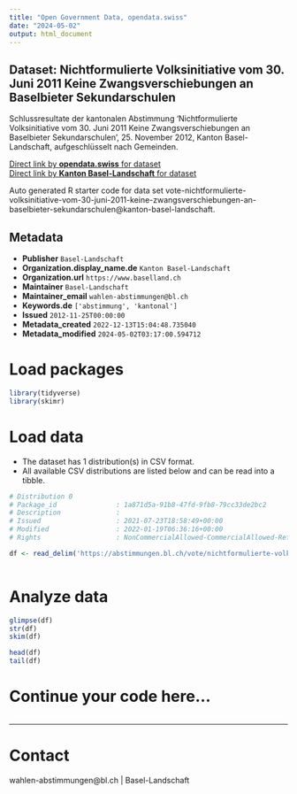 ```yaml
---
title: "Open Government Data, opendata.swiss"
date: "2024-05-02"
output: html_document
---
```


## Dataset: Nichtformulierte Volksinitiative vom 30. Juni 2011 Keine Zwangsverschiebungen an Baselbieter Sekundarschulen

Schlussresultate der kantonalen Abstimmung 'Nichtformulierte Volksinitiative vom 30. Juni 2011 Keine Zwangsverschiebungen an Baselbieter Sekundarschulen', 25. November 2012, Kanton Basel-Landschaft, aufgeschlüsselt nach Gemeinden.

[Direct link by **opendata.swiss** for dataset](https://opendata.swiss/de/dataset/nichtformulierte-volksinitiative-vom-30-juni-2011-keine-zwangsverschiebungen-an-baselbieter-sek)<br>
[Direct link by **Kanton Basel-Landschaft** for dataset](https://abstimmungen.bl.ch/vote/nichtformulierte-volksinitiative-vom-30-juni-2011-keine-zwangsverschiebungen-an-baselbieter-sekundarschulen/data)

Auto generated R starter code for data set vote-nichtformulierte-volksinitiative-vom-30-juni-2011-keine-zwangsverschiebungen-an-baselbieter-sekundarschulen@kanton-basel-landschaft.

## Metadata

- **Publisher** `Basel-Landschaft`
- **Organization.display_name.de** `Kanton Basel-Landschaft`
- **Organization.url** `https://www.baselland.ch`
- **Maintainer** `Basel-Landschaft`
- **Maintainer_email** `wahlen-abstimmungen@bl.ch`
- **Keywords.de** `['abstimmung', 'kantonal']`
- **Issued** `2012-11-25T00:00:00`
- **Metadata_created** `2022-12-13T15:04:48.735040`
- **Metadata_modified** `2024-05-02T03:17:00.594712`


# Load packages

```r

library(tidyverse)
library(skimr)

```

# Load data

-   The dataset has 1 distribution(s) in CSV format.
-   All available CSV distributions are listed below and can be read into a tibble.

```r

# Distribution 0
# Package_id               : 1a871d5a-91b8-47fd-9fb8-79cc33de2bc2
# Description              : 
# Issued                   : 2021-07-23T18:58:49+00:00
# Modified                 : 2022-01-19T06:36:16+00:00
# Rights                   : NonCommercialAllowed-CommercialAllowed-ReferenceRequired

df <- read_delim('https://abstimmungen.bl.ch/vote/nichtformulierte-volksinitiative-vom-30-juni-2011-keine-zwangsverschiebungen-an-baselbieter-sekundarschulen/data-csv')



```

# Analyze data

```r

glimpse(df)
str(df)
skim(df)

head(df)
tail(df)

```

# Continue your code here...

```r

```

------------------------------------------------------------------------

# Contact

wahlen-abstimmungen@bl.ch | Basel-Landschaft

